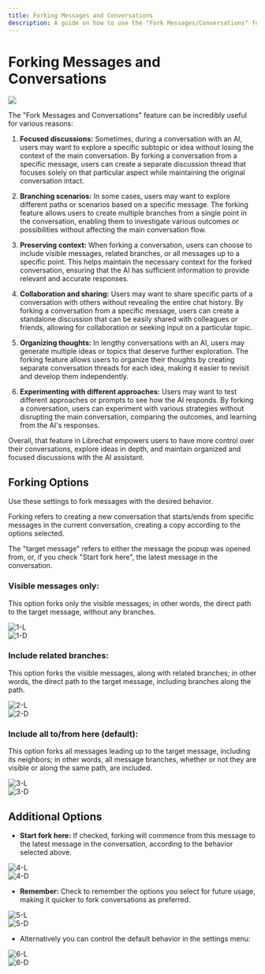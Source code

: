```yaml
---
title: Forking Messages and Conversations
description: A guide on how to use the "Fork Messages/Conversations" feature in our app to create new conversations from specific messages with desired behavior.
---
```



# Forking Messages and Conversations

<Image
src="https://github.com/danny-avila/LibreChat/assets/32828263/5187e8e2-b1c1-4954-979c-9c3b8cfabe9e"
width={1024}
height={512}
/>

The "Fork Messages and Conversations" feature can be incredibly useful for various reasons:

1. **Focused discussions:** Sometimes, during a conversation with an AI, users may want to explore a specific subtopic or idea without losing the context of the main conversation. By forking a conversation from a specific message, users can create a separate discussion thread that focuses solely on that particular aspect while maintaining the original conversation intact.

2. **Branching scenarios:** In some cases, users may want to explore different paths or scenarios based on a specific message. The forking feature allows users to create multiple branches from a single point in the conversation, enabling them to investigate various outcomes or possibilities without affecting the main conversation flow.

3. **Preserving context:** When forking a conversation, users can choose to include visible messages, related branches, or all messages up to a specific point. This helps maintain the necessary context for the forked conversation, ensuring that the AI has sufficient information to provide relevant and accurate responses.

4. **Collaboration and sharing:** Users may want to share specific parts of a conversation with others without revealing the entire chat history. By forking a conversation from a specific message, users can create a standalone discussion that can be easily shared with colleagues or friends, allowing for collaboration or seeking input on a particular topic.

5. **Organizing thoughts:** In lengthy conversations with an AI, users may generate multiple ideas or topics that deserve further exploration. The forking feature allows users to organize their thoughts by creating separate conversation threads for each idea, making it easier to revisit and develop them independently.

6. **Experimenting with different approaches:** Users may want to test different approaches or prompts to see how the AI responds. By forking a conversation, users can experiment with various strategies without disrupting the main conversation, comparing the outcomes, and learning from the AI's responses.

Overall, that feature in Librechat empowers users to have more control over their conversations, explore ideas in depth, and maintain organized and focused discussions with the AI assistant.

## Forking Options

Use these settings to fork messages with the desired behavior.

Forking refers to creating a new conversation that starts/ends from specific messages in the current conversation, creating a copy according to the options selected.

The "target message" refers to either the message the popup was opened from, or, if you check "Start fork here", the latest message in the conversation.


### Visible messages only: 
This option forks only the visible messages; in other words, the direct path to the target message, without any branches.

<div style={{padding: "20px", display: "flex", justifyContent: "center", alignItems: "center", flexDirection: "column"}}>
  <div className="image-light-theme">
    <Image src="https://github.com/danny-avila/LibreChat/assets/32828263/873bdba1-de1f-4b84-a996-b2dbfc866d55" alt="1-L" style={{borderRadius: "10px"}} />
  </div>

  <div className="image-dark-theme">
    <Image src="https://github.com/danny-avila/LibreChat/assets/32828263/0ed6ea88-5840-4dda-8f8b-305a4c34a050" alt="1-D" style={{borderRadius: "10px"}} />
  </div>
</div>


### Include related branches:
This option forks the visible messages, along with related branches; in other words, the direct path to the target message, including branches along the path.

<div style={{padding: "20px", display: "flex", justifyContent: "center", alignItems: "center", flexDirection: "column"}}>
  <div className="image-light-theme">
    <Image src="https://github.com/danny-avila/LibreChat/assets/32828263/e633f701-acf5-4878-bdd1-29abacb3e3e7" alt="2-L" style={{borderRadius: "10px"}} />
  </div>

  <div className="image-dark-theme">
    <Image src="https://github.com/danny-avila/LibreChat/assets/32828263/0c297451-990b-4ab2-9ff2-bc3958ab7129" alt="2-D" style={{borderRadius: "10px"}} />
  </div>
</div>

### Include all to/from here (default):
This option forks all messages leading up to the target message, including its neighbors; in other words, all message branches, whether or not they are visible or along the same path, are included.

<div style={{padding: "20px", display: "flex", justifyContent: "center", alignItems: "center", flexDirection: "column"}}>
  <div className="image-light-theme">
    <Image src="https://github.com/danny-avila/LibreChat/assets/32828263/d19b427b-e018-41e6-ab1a-6306a94be26b" alt="3-L" style={{borderRadius: "10px"}} />
  </div>

  <div className="image-dark-theme">
    <Image src="https://github.com/danny-avila/LibreChat/assets/32828263/ae3e5086-7b8f-417f-8b6e-073776536a49" alt="3-D" style={{borderRadius: "10px"}} />
  </div>
</div>

## Additional Options

- **Start fork here:** If checked, forking will commence from this message to the latest message in the conversation, according to the behavior selected above.

<div style={{padding: "20px", display: "flex", justifyContent: "center", alignItems: "center", flexDirection: "column"}}>
  <div className="image-light-theme">
    <Image src="https://github.com/danny-avila/LibreChat/assets/32828263/801e50e4-749a-42f3-83bd-a3fc06c6e189" alt="4-L" style={{borderRadius: "10px"}} />
  </div>

  <div className="image-dark-theme">
    <Image src="https://github.com/danny-avila/LibreChat/assets/32828263/bb2f2e39-091e-4b5b-926d-bf36c7a65079" alt="4-D" style={{borderRadius: "10px"}} />
  </div>
</div>

- **Remember:** Check to remember the options you select for future usage, making it quicker to fork conversations as preferred.

<div style={{padding: "20px", display: "flex", justifyContent: "center", alignItems: "center", flexDirection: "column"}}>
  <div className="image-light-theme">
    <Image src="https://github.com/danny-avila/LibreChat/assets/32828263/9a9f61db-c3ec-4139-8f3a-e25557d95066" alt="5-L" style={{borderRadius: "10px"}} />
  </div>

  <div className="image-dark-theme">
    <Image src="https://github.com/danny-avila/LibreChat/assets/32828263/a567965f-881e-423b-9eec-e3004643a560" alt="5-D" style={{borderRadius: "10px"}} />
  </div>
</div>

- Alternatively you can control the default behavior in the settings menu:

<div style={{padding: "20px", display: "flex", justifyContent: "center", alignItems: "center", flexDirection: "column"}}>
  <div className="image-light-theme">
    <Image src="https://github.com/danny-avila/LibreChat/assets/32828263/c85fabb7-7d92-4e63-9190-ac3f4470b505" alt="6-L" />
  </div>

  <div className="image-dark-theme">
    <Image src="https://github.com/danny-avila/LibreChat/assets/32828263/2ba9dfc0-8b21-4297-bf67-9bf6b2ff0aa2" alt="6-D" />
  </div>
</div>